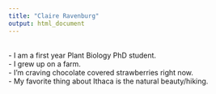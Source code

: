 ```yaml
---
title: "Claire Ravenburg"
output: html_document
---
```

<br>
- I am a first year Plant Biology PhD student.  
- I grew up on a farm.  
- I'm craving chocolate covered strawberries right now.  
- My favorite thing about Ithaca is the natural beauty/hiking.  
